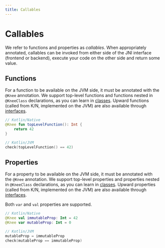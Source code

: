 ```yaml
---
title: Callables
---
```


# Callables

We refer to functions and properties as *callables*. When appropriately annotated, callables can be invoked from
either side of the JNI interface (frontend or backend), execute your code on the other side and return some value.

## Functions

For a function to be available on the JVM side, it must be annotated with the `@Knee` annotation.
We support top-level functions and functions nested in `@KneeClass` declarations, as you can learn in [classes](../classes).
Upward functions (called from K/N, implemented on the JVM) are also available through [interfaces](../interfaces).

```kotlin
// Kotlin/Native
@Knee fun topLevelFunction(): Int {
    return 42
}

// Kotlin/JVM
check(topLevelFunction() == 42)
```

## Properties

For a property to be available on the JVM side, it must be annotated with the `@Knee` annotation.
We support top-level properties and properties nested in `@KneeClass` declarations, as you can learn in [classes](../classes).
Upward properties (called from K/N, implemented on the JVM) are also available through [interfaces](../interfaces).

Both `var` and `val` properties are supported.

```kotlin
// Kotlin/Native
@Knee val immutableProp: Int = 42
@Knee var mutableProp: Int = 0

// Kotlin/JVM
mutableProp = immutableProp
check(mutableProp == immutableProp)
```
